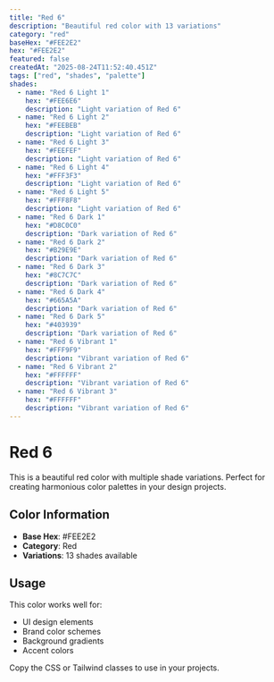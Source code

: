 ```yaml
---
title: "Red 6"
description: "Beautiful red color with 13 variations"
category: "red"
baseHex: "#FEE2E2"
hex: "#FEE2E2"
featured: false
createdAt: "2025-08-24T11:52:40.451Z"
tags: ["red", "shades", "palette"]
shades:
  - name: "Red 6 Light 1"
    hex: "#FEE6E6"
    description: "Light variation of Red 6"
  - name: "Red 6 Light 2"
    hex: "#FEEBEB"
    description: "Light variation of Red 6"
  - name: "Red 6 Light 3"
    hex: "#FEEFEF"
    description: "Light variation of Red 6"
  - name: "Red 6 Light 4"
    hex: "#FFF3F3"
    description: "Light variation of Red 6"
  - name: "Red 6 Light 5"
    hex: "#FFF8F8"
    description: "Light variation of Red 6"
  - name: "Red 6 Dark 1"
    hex: "#D8C0C0"
    description: "Dark variation of Red 6"
  - name: "Red 6 Dark 2"
    hex: "#B29E9E"
    description: "Dark variation of Red 6"
  - name: "Red 6 Dark 3"
    hex: "#8C7C7C"
    description: "Dark variation of Red 6"
  - name: "Red 6 Dark 4"
    hex: "#665A5A"
    description: "Dark variation of Red 6"
  - name: "Red 6 Dark 5"
    hex: "#403939"
    description: "Dark variation of Red 6"
  - name: "Red 6 Vibrant 1"
    hex: "#FFF9F9"
    description: "Vibrant variation of Red 6"
  - name: "Red 6 Vibrant 2"
    hex: "#FFFFFF"
    description: "Vibrant variation of Red 6"
  - name: "Red 6 Vibrant 3"
    hex: "#FFFFFF"
    description: "Vibrant variation of Red 6"
---
```


# Red 6

This is a beautiful red color with multiple shade variations. Perfect for creating harmonious color palettes in your design projects.

## Color Information

- **Base Hex**: #FEE2E2
- **Category**: Red
- **Variations**: 13 shades available

## Usage

This color works well for:
- UI design elements
- Brand color schemes  
- Background gradients
- Accent colors

Copy the CSS or Tailwind classes to use in your projects.
